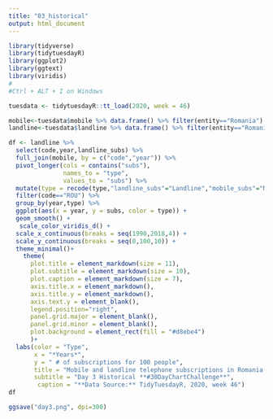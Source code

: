 ```yaml
---
title: "03_historical"
output: html_document
---
```


```r
library(tidyverse)
library(tidytuesdayR)
library(ggplot2)
library(ggtext)
library(viridis)
# 
#Ctrl + ALT + I on Windows

```
```r
tuesdata <- tidytuesdayR::tt_load(2020, week = 46)

mobile<-tuesdata$mobile %>% data.frame() %>% filter(entity=="Romania")
landline<-tuesdata$landline %>% data.frame() %>% filter(entity=="Romania")
```



```r
df <- landline %>% 
  select(code,year,landline_subs) %>% 
  full_join(mobile, by = c("code","year")) %>% 
  pivot_longer(cols = contains("subs"),
               names_to = "type",
               values_to = "subs") %>% 
  mutate(type = recode(type,"landline_subs"="Landline","mobile_subs"="Mobile")) %>% 
  filter(code=="ROU") %>% 
  group_by(year,type) %>%
  ggplot(aes(x = year, y = subs, color = type)) +
  geom_smooth() +
   scale_color_viridis_d() +
  scale_x_continuous(breaks = seq(1990,2018,4)) +
  scale_y_continuous(breaks = seq(0,100,10)) +
  theme_minimal()+
    theme(
      plot.title = element_markdown(size = 11),
      plot.subtitle = element_markdown(size = 10),
      plot.caption = element_markdown(size = 7),
      axis.title.x = element_markdown(),
      axis.title.y = element_markdown(),
      axis.text.y = element_blank(),
      legend.position="right", 
      panel.grid.major = element_blank(),
      panel.grid.minor = element_blank(),
      plot.background = element_rect(fill = "#d8ebe4")
      )+
  labs(color = "Type", 
       x = "*Years*", 
       y = " # of subscriptions for 100 people", 
       title = "Mobile and landline telephone subscriptions in Romania from 1990 to 2017",
       subtitle = "Day 3 Historical **#30DayChartChallenge**",
        caption = "**Data Source:** TidyTuesdayR, 2020, week 46") 
df

ggsave("day3.png", dpi=300)

```

